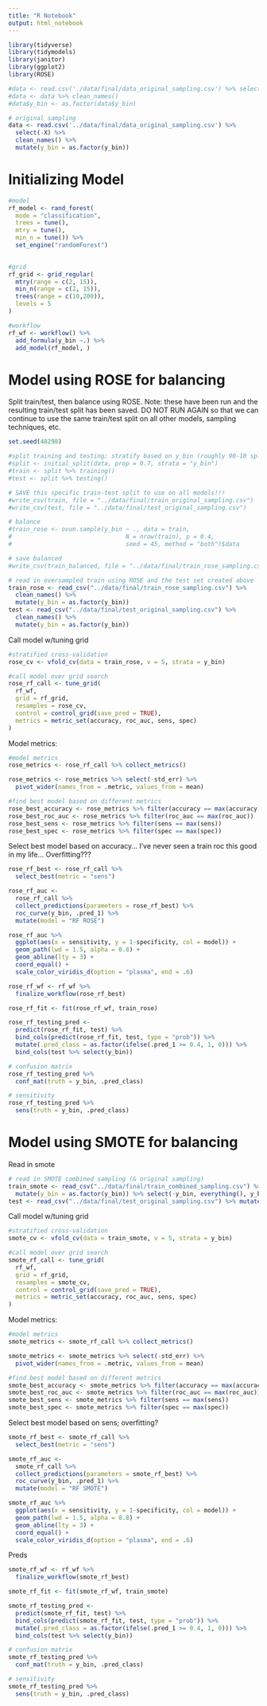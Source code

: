 ```yaml
---
title: "R Notebook"
output: html_notebook
---
```


```r
library(tidyverse)
library(tidymodels)
library(janitor)
library(ggplot2)
library(ROSE)

#data <- read.csv('./data/final/data_original_sampling.csv') %>% select(-X)
#data <- data %>% clean_names()
#data$y_bin <- as.factor(data$y_bin)

# original sampling
data <- read.csv('../data/final/data_original_sampling.csv') %>% 
  select(-X) %>% 
  clean_names() %>% 
  mutate(y_bin = as.factor(y_bin))
```

# Initializing Model

```r
#model
rf_model <- rand_forest(
  mode = "classification",
  trees = tune(),
  mtry = tune(),
  min_n = tune()) %>%
  set_engine("randomForest")
  

#grid
rf_grid <- grid_regular(
  mtry(range = c(2, 15)),
  min_n(range = c(2, 15)),
  trees(range = c(10,200)),
  levels = 5
)

#workflow
rf_wf <- workflow() %>% 
  add_formula(y_bin ~.) %>% 
  add_model(rf_model, )
```

# Model using ROSE for balancing

Split train/test, then balance using ROSE. Note: these have been run and the resulting train/test split has been saved. DO NOT RUN AGAIN so that we can continue to use the same train/test split on all other models, sampling techniques, etc. 

```r
set.seed(48298)

#split training and testing; stratify based on y_bin (roughly 90-10 split)
#split <- initial_split(data, prop = 0.7, strata = "y_bin")
#train <- split %>% training()
#test <- split %>% testing()

# SAVE this specific train-test split to use on all models!!!
#write_csv(train, file = "../data/final/train_original_sampling.csv")
#write_csv(test, file = "../data/final/test_original_sampling.csv")

# balance
#train_rose <- ovun.sample(y_bin ~ ., data = train,
#                                N = nrow(train), p = 0.4, 
#                                seed = 45, method = "both")$data

# save balanced
#write_csv(train_balanced, file = "../data/final/train_rose_sampling.csv")

# read in oversampled train using ROSE and the test set created above
train_rose <- read_csv("../data/final/train_rose_sampling.csv") %>% 
  clean_names() %>% 
  mutate(y_bin = as.factor(y_bin))
test <- read_csv("../data/final/test_original_sampling.csv") %>% 
  clean_names() %>% 
  mutate(y_bin = as.factor(y_bin))
```

Call model w/tuning grid

```r
#stratified cross-validation
rose_cv <- vfold_cv(data = train_rose, v = 5, strata = y_bin)

#call model over grid search
rose_rf_call <- tune_grid(
  rf_wf,
  grid = rf_grid,
  resamples = rose_cv,
  control = control_grid(save_pred = TRUE),
  metrics = metric_set(accuracy, roc_auc, sens, spec)
)
```

Model metrics: 

```r
#model metrics
rose_metrics <- rose_rf_call %>% collect_metrics()

rose_metrics <- rose_metrics %>% select(-std_err) %>% 
  pivot_wider(names_from = .metric, values_from = mean)

#find best model based on different metrics
rose_best_accuracy <- rose_metrics %>% filter(accuracy == max(accuracy)) 
rose_best_roc_auc <- rose_metrics %>% filter(roc_auc == max(roc_auc)) 
rose_best_sens <- rose_metrics %>% filter(sens == max(sens))  
rose_best_spec <- rose_metrics %>% filter(spec == max(spec)) 
```

Select best model based on accuracy... I've never seen a train roc this good in my life... Overfitting???

```r
rose_rf_best <- rose_rf_call %>% 
  select_best(metric = "sens")

rose_rf_auc <- 
  rose_rf_call %>% 
  collect_predictions(parameters = rose_rf_best) %>% 
  roc_curve(y_bin, .pred_1) %>% 
  mutate(model = "RF ROSE")

rose_rf_auc %>% 
  ggplot(aes(x = sensitivity, y = 1-specificity, col = model)) + 
  geom_path(lwd = 1.5, alpha = 0.8) +
  geom_abline(lty = 3) + 
  coord_equal() + 
  scale_color_viridis_d(option = "plasma", end = .6)
```


```r
rose_rf_wf <- rf_wf %>%
  finalize_workflow(rose_rf_best)

rose_rf_fit <- fit(rose_rf_wf, train_rose)

rose_rf_testing_pred <- 
  predict(rose_rf_fit, test) %>% 
  bind_cols(predict(rose_rf_fit, test, type = "prob")) %>% 
  mutate(.pred_class = as.factor(ifelse(.pred_1 >= 0.4, 1, 0))) %>% 
  bind_cols(test %>% select(y_bin))

# confusion matrix
rose_rf_testing_pred %>%  
  conf_mat(truth = y_bin, .pred_class)

# sensitivity 
rose_rf_testing_pred %>%  
  sens(truth = y_bin, .pred_class)
```


# Model using SMOTE for balancing

Read in smote

```r
# read in SMOTE combined sampling (& original sampling)
train_smote <- read_csv("../data/final/train_combined_sampling.csv") %>%
  mutate(y_bin = as.factor(y_bin)) %>% select(-y_bin, everything(), y_bin, -X1)
test <- read_csv("../data/final/test_original_sampling.csv") %>% mutate(y_bin = as.factor(y_bin)) 
```

Call model w/tuning grid

```r
#stratified cross-validation
smote_cv <- vfold_cv(data = train_smote, v = 5, strata = y_bin)

#call model over grid search
smote_rf_call <- tune_grid(
  rf_wf,
  grid = rf_grid,
  resamples = smote_cv,
  control = control_grid(save_pred = TRUE),
  metrics = metric_set(accuracy, roc_auc, sens, spec)
)
```

Model metrics: 

```r
#model metrics
smote_metrics <- smote_rf_call %>% collect_metrics()

smote_metrics <- smote_metrics %>% select(-std_err) %>% 
  pivot_wider(names_from = .metric, values_from = mean)

#find best model based on different metrics
smote_best_accuracy <- smote_metrics %>% filter(accuracy == max(accuracy)) 
smote_best_roc_auc <- smote_metrics %>% filter(roc_auc == max(roc_auc)) 
smote_best_sens <- smote_metrics %>% filter(sens == max(sens))  
smote_best_spec <- smote_metrics %>% filter(spec == max(spec)) 
```

Select best model based on sens; overfitting?

```r
smote_rf_best <- smote_rf_call %>% 
  select_best(metric = "sens")

smote_rf_auc <- 
  smote_rf_call %>% 
  collect_predictions(parameters = smote_rf_best) %>% 
  roc_curve(y_bin, .pred_1) %>% 
  mutate(model = "RF SMOTE")

smote_rf_auc %>% 
  ggplot(aes(x = sensitivity, y = 1-specificity, col = model)) + 
  geom_path(lwd = 1.5, alpha = 0.8) +
  geom_abline(lty = 3) + 
  coord_equal() + 
  scale_color_viridis_d(option = "plasma", end = .6)
```

Preds 

```r
smote_rf_wf <- rf_wf %>%
  finalize_workflow(smote_rf_best)

smote_rf_fit <- fit(smote_rf_wf, train_smote)

smote_rf_testing_pred <- 
  predict(smote_rf_fit, test) %>% 
  bind_cols(predict(smote_rf_fit, test, type = "prob")) %>% 
  mutate(.pred_class = as.factor(ifelse(.pred_1 >= 0.4, 1, 0))) %>% 
  bind_cols(test %>% select(y_bin))

# confusion matrix
smote_rf_testing_pred %>%  
  conf_mat(truth = y_bin, .pred_class)

# sensitivity 
smote_rf_testing_pred %>%  
  sens(truth = y_bin, .pred_class)
```



